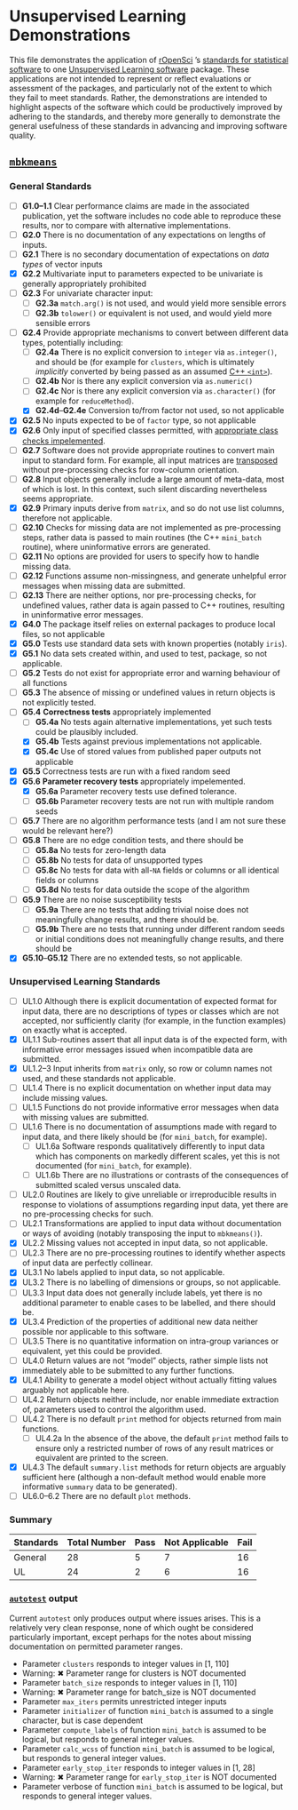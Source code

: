 
# Unsupervised Learning Demonstrations

This file demonstrates the application of [rOpenSci](https://ropensci.org) 's
[standards for statistical
software](https://ropenscilabs.github.io/statistical-software-review-book/standards.html)
to one [Unsupervised Learning
software](https://ropenscilabs.github.io/statistical-software-review-book/standards.html#dimensionality-reduction-clustering-and-unsupervised-learning)
package. These applications are not intended to represent or reflect
evaluations or assessment of the packages, and particularly not of the extent
to which they fail to meet standards. Rather, the demonstrations are intended
to highlight aspects of the software which could be productively improved by
adhering to the standards, and thereby more generally to demonstrate the
general usefulness of these standards in advancing and improving software
quality.

## [`mbkmeans`](https://github.com/drisso/mbkmeans)

### General Standards

- [ ] **G1.0--1.1**  Clear performance claims are made in the associated
  publication, yet the software includes no code able to reproduce these
  results, nor to compare with alternative implementations.
- [ ] **G2.0** There is no documentation of any expectations on lengths of
  inputs.
- [ ] **G2.1** There is no secondary documentation of expectations on *data
  types* of vector inputs
- [x] **G2.2** Multivariate input to parameters expected to be univariate is
      generally appropriately prohibited
- [ ] **G2.3** For univariate character input:
    - [ ] **G2.3a** `match.arg()` is not used, and would yield more sensible errors
    - [ ] **G2.3b** `tolower()` or equivalent is not used, and would yield more sensible errors
- [ ] **G2.4** Provide appropriate mechanisms to convert between different data types, potentially including:
    - [ ] **G2.4a** There is no explicit conversion to `integer` via
      `as.integer()`, and should be (for example for `clusters`, which is
      ultimately *implicitly* converted by being passed as an assumed [C++
      `<int>`](https://github.com/drisso/mbkmeans/blob/master/src/mini_batch.cpp#L394)).
    - [ ] **G2.4b** Nor is there any explicit conversion via `as.numeric()`
    - [ ] **G2.4c** Nor is there any explicit conversion via `as.character()` (for
      example for `reduceMethod`).
    - [x] **G2.4d**--**G2.4e** Conversion to/from factor not used, so not applicable
- [x] **G2.5** No inputs expected to be of `factor` type, so not applicable
- [x] **G2.6** Only input of specified classes permitted, with [appropriate class
      checks
      impelemented](https://github.com/drisso/mbkmeans/blob/master/R/kmeans.R#L169-L170).
- [ ] **G2.7** Software does not provide appropriate routines to convert main input
  to standard form. For example, all input matrices are
  [transposed](https://github.com/drisso/mbkmeans/blob/master/R/kmeans.R#L174)
  without pre-processing checks for row-column orientation.
- [ ] **G2.8** Input objects generally include a large amount of meta-data, most of
  which is lost. In this context, such silent discarding nevertheless seems
  appropriate.
- [x] **G2.9** Primary inputs derive from `matrix`, and so do not use list columns,
      therefore not applicable.
- [ ] **G2.10** Checks for missing data are not implemented as pre-processing
  steps, rather data is passed to main routines (the C++ `mini_batch` routine),
  where uninformative errors are generated.
- [ ] **G2.11** No options are provided for users to specify how to handle missing
  data.
- [ ] **G2.12** Functions assume non-missingness, and generate unhelpful error
  messages when missing data are submitted.
- [ ] **G2.13** There are neither options, nor pre-processing checks, for undefined
  values, rather data is again passed to C++ routines, resulting in
  uninformative error messages.
- [x] **G4.0** The package itself relies on external packages to produce local
      files, so not applicable
- [x] **G5.0** Tests use standard data sets with known properties (notably `iris`).
- [x] **G5.1** No data sets created within, and used to test, package, so not applicable.
- [ ] **G5.2** Tests do not exist for appropriate error and warning behaviour of all functions 
- [ ] **G5.3** The absence of missing or undefined values in return objects is not
  explicitly tested.
- [ ] **G5.4** **Correctness tests** appropriately implemented
    - [ ] **G5.4a** No tests again alternative implementations, yet such tests
      could be plausibly included.
    - [x] **G5.4b** Tests against previous implementations not applicable.
    - [x] **G5.4c** Use of stored values from published paper outputs not applicable
- [x] **G5.5** Correctness tests are run with a fixed random seed
- [x] **G5.6** **Parameter recovery tests** appropriately impelemented.
    - [x] **G5.6a** Parameter recovery tests use defined tolerance.
    - [ ] **G5.6b** Parameter recovery tests are not run with multiple random seeds
- [ ] **G5.7** There are no algorithm performance tests (and I am not sure these
  would be relevant here?)
- [ ] **G5.8** There are no edge condition tests, and there should be
    - [ ] **G5.8a** No tests for zero-length data
    - [ ] **G5.8b** No tests for data of unsupported types
    - [ ] **G5.8c** No tests for data with all-`NA` fields or columns or all identical fields or columns
    - [ ] **G5.8d** No tests for data outside the scope of the algorithm
- [ ] **G5.9** There are no noise susceptibility tests
    - [ ] **G5.9a** There are no tests that adding trivial noise does not meaningfully change
      results, and there should be.
    - [ ] **G5.9b** There are no tests that running under different random seeds or
      initial conditions does not meaningfully change results, and there should be
- [x] **G5.10**--**G5.12** There are no extended tests, so not applicable.

### Unsupervised Learning Standards

- [ ] UL1.0 Although there is explicit documentation of expected format for
  input data, there are no descriptions of types or classes which are not
  accepted, nor sufficiently clarity (for example, in the function examples) on
  exactly what is accepted.
- [x] UL1.1 Sub-routines assert that all input data is of the expected form,
      with informative error messages issued when incompatible data are
      submitted.
- [x] UL1.2--3 Input inherits from `matrix` only, so row or column names not
      used, and these standards not applicable.
- [ ] UL1.4 There is no explicit documentation on whether input data may
  include missing values.
- [ ] UL1.5 Functions do not provide informative error messages when data with
  missing values are submitted.
- [ ] UL1.6 There is no documentation of assumptions made with regard to input
  data, and there likely should be (for `mini_batch`, for example).
    - [ ] UL1.6a Software responds qualitatively differently to input data
      which has components on markedly different scales, yet this is not
      documented (for `mini_batch`, for example).
    - [ ] UL1.6b There are no illustrations or contrasts of the consequences of
      submitted scaled versus unscaled data.
- [ ] UL2.0 Routines are likely to give unreliable or irreproducible results in
  response to violations of assumptions regarding input data, yet there are no
  pre-processing checks for such.
- [ ] UL2.1 Transformations are applied to input data without documentation or
  ways of avoiding (notably transposing the input to `mbkmeans()`).
- [x] UL2.2 Missing values not accepted in input data, so not applicable.
- [ ] UL2.3 There are no pre-processing routines to identify whether aspects of
  input data are perfectly collinear.
- [x] UL3.1 No labels applied to input data, so not applicable.
- [x] UL3.2 There is no labelling of dimensions or groups, so not applicable.
- [ ] UL3.3 Input data does not generally include labels, yet there is no
  additional parameter to enable cases to be labelled, and there should be.
- [x] UL3.4 Prediction of the properties of additional new data neither
      possible nor applicable to this software.
- [ ] UL3.5 There is no quantitative information on intra-group variances or
      equivalent, yet this could be provided.
- [ ] UL4.0 Return values are not "model" objects, rather simple lists not
  immediately able to be submitted to any further functions.
- [x] UL4.1 Ability to generate a model object without actually fitting values
      arguably not applicable here.
- [ ] UL4.2 Return objects neither include, nor enable immediate extraction of,
  parameters used to control the algorithm used.
- [ ] UL4.2 There is no default `print` method for objects returned from main functions.
    - [ ] UL4.2a In the absence of the above, the default `print` method fails
      to ensure only a restricted number of rows of any result matrices or
      equivalent are printed to the screen.
- [x] UL4.3 The default `summary.list` methods for return objects are arguably
      sufficient here (although a non-default method would enable more
      informative `summary` data to be generated).
- [ ] UL6.0--6.2 There are no default `plot` methods.

### Summary

Standards | Total Number | Pass | Not Applicable | Fail
--- | --- | --- | --- | ---
General | 28 | 5 | 7 | 16
UL | 24 | 2 | 6 | 16

### [`autotest`](https://github.com/mpadge/autotest) output

Current `autotest` only produces output where issues arises. This is
a relatively very clean response, none of which ought be considered
particularly important, except perhaps for the notes about missing
documentation on permitted parameter ranges.

- Parameter `clusters` responds to integer values in [1, 110]
- Warning: ✖ Parameter range for clusters is NOT documented
- Parameter `batch_size` responds to integer values in [1, 110]
- Warning: ✖ Parameter range for batch_size is NOT documented
- Parameter `max_iters` permits unrestricted integer inputs
- Parameter `initializer` of function `mini_batch` is assumed to a single
  character, but is case dependent
- Parameter `compute_labels` of function `mini_batch` is assumed to be logical,
  but responds to general integer values.
- Parameter `calc_wcss` of function `mini_batch` is assumed to be logical, but
  responds to general integer values.
- Parameter `early_stop_iter` responds to integer values in [1, 28]
- Warning: ✖ Parameter range for `early_stop_iter` is NOT documented
- Parameter verbose of function `mini_batch` is assumed to be logical, but
  responds to general integer values.


